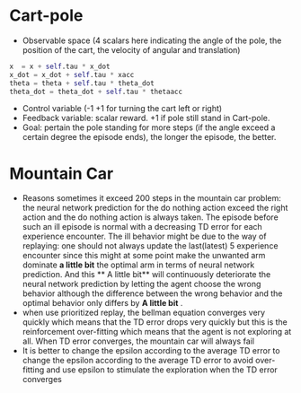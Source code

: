 # Cart-pole
- Observable space (4 scalars here indicating the angle of the pole, the position of the cart, the velocity of angular and translation)
```python
x  = x + self.tau * x_dot
x_dot = x_dot + self.tau * xacc
theta = theta + self.tau * theta_dot
theta_dot = theta_dot + self.tau * thetaacc
```
- Control variable (-1 +1 for turning the cart left or right)
- Feedback variable: scalar reward. +1 if pole still stand in Cart-pole.
- Goal: pertain the pole standing for more steps (if the angle exceed a certain degree the episode ends), the longer the episode, the better.

# Mountain Car
- Reasons sometimes it exceed 200 steps in the mountain car problem: the neural network prediction for the do nothing action exceed the right action and the do nothing action is always taken. The episode before such an ill episode is normal with a decreasing TD error for each experience encounter. The ill behavior might be due to the way of replaying: one should not always update the last(latest) 5 experience encounter since this might at some point make the unwanted arm dominate **a little bit** the optimal arm in terms of neural network prediction. And this ** A little bit** will continuously deteriorate the neural network prediction by letting the agent choose the wrong behavior although the difference between the wrong behavior and the optimal behavior only differs by **A little bit** .
- when use prioritized replay, the bellman equation converges very quickly which means that the TD error drops very quickly but this is the reinforcement over-fitting which means that the agent is not exploring at all. When TD error converges, the mountain car will always fail
- It is better to change the epsilon according to the average TD error to change the epsilon according to the average TD error to avoid over-fitting and use epsilon to stimulate the exploration when the TD error converges
